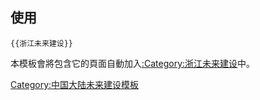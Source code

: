 {{未来建设|浙江|Zhejiang Shadow.png|40px}}<noinclude>
== 使用 ==
<pre>{{浙江未来建设}}</pre>
本模板會將包含它的頁面自動加入[[:Category:浙江未来建设]]中。
[[Category:中国大陆未来建设模板]]
</noinclude>